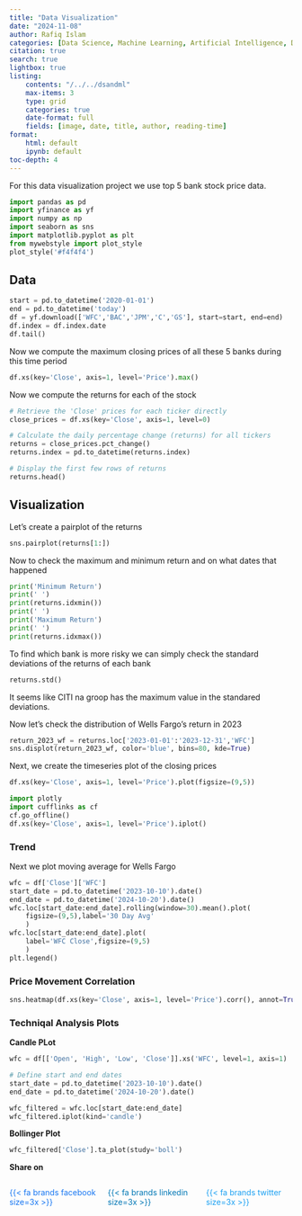 ```yaml
---
title: "Data Visualization"
date: "2024-11-08"
author: Rafiq Islam
categories: [Data Science, Machine Learning, Artificial Intelligence, Data Engineering]
citation: true
search: true
lightbox: true
listing: 
    contents: "/../../dsandml"
    max-items: 3
    type: grid
    categories: true
    date-format: full
    fields: [image, date, title, author, reading-time]  
format: 
    html: default
    ipynb: default
toc-depth: 4
---  
```


For this data visualization project we use top 5 bank stock price data.  

```python
import pandas as pd
import yfinance as yf
import numpy as np
import seaborn as sns
import matplotlib.pyplot as plt
from mywebstyle import plot_style
plot_style('#f4f4f4')
```  

## Data  

```python
start = pd.to_datetime('2020-01-01')
end = pd.to_datetime('today')
df = yf.download(['WFC','BAC','JPM','C','GS'], start=start, end=end)
df.index = df.index.date
df.tail()
```  

Now we compute the maximum closing prices of all these 5 banks during this time period  

```python
df.xs(key='Close', axis=1, level='Price').max()
```  

Now we compute the returns for each of the stock 

```python
# Retrieve the 'Close' prices for each ticker directly
close_prices = df.xs(key='Close', axis=1, level=0)

# Calculate the daily percentage change (returns) for all tickers
returns = close_prices.pct_change()
returns.index = pd.to_datetime(returns.index)

# Display the first few rows of returns
returns.head()

```  

## Visualization  

Let's create a pairplot of the returns  

```python
sns.pairplot(returns[1:])
```  

Now to check the maximum and minimum return and on what dates that happened  

```python
print('Minimum Return')
print(' ')
print(returns.idxmin())
print(' ')
print('Maximum Return')
print(' ')
print(returns.idxmax())
```    

To find which bank is more risky we can simply check the standard deviations of the returns of each bank  

```python
returns.std()
```  

It seems like CITI na groop has the maximum value in the standared deviations. 


Now let's check the distribution of Wells Fargo's return in 2023  

```python
return_2023_wf = returns.loc['2023-01-01':'2023-12-31','WFC']
sns.displot(return_2023_wf, color='blue', bins=80, kde=True)
```  

Next, we create the timeseries plot of the closing prices  

```python
df.xs(key='Close', axis=1, level='Price').plot(figsize=(9,5))
```

```python
import plotly
import cufflinks as cf
cf.go_offline()
df.xs(key='Close', axis=1, level='Price').iplot()
```

### Trend  

Next we plot moving average for Wells Fargo  

```python
wfc = df['Close']['WFC']
start_date = pd.to_datetime('2023-10-10').date()
end_date = pd.to_datetime('2024-10-20').date()
wfc.loc[start_date:end_date].rolling(window=30).mean().plot(
    figsize=(9,5),label='30 Day Avg'
    )
wfc.loc[start_date:end_date].plot(
    label='WFC Close',figsize=(9,5)
    )
plt.legend()
```  

### Price Movement Correlation  

```python
sns.heatmap(df.xs(key='Close', axis=1, level='Price').corr(), annot=True)
```  

### Techniqal Analysis Plots  

**Candle PLot**  
```python
wfc = df[['Open', 'High', 'Low', 'Close']].xs('WFC', level=1, axis=1)

# Define start and end dates
start_date = pd.to_datetime('2023-10-10').date()
end_date = pd.to_datetime('2024-10-20').date()

wfc_filtered = wfc.loc[start_date:end_date]
wfc_filtered.iplot(kind='candle')

```  

**Bollinger Plot**  

```python
wfc_filtered['Close'].ta_plot(study='boll')
```

**Share on**  

::::{.columns}
:::{.column width="33%"}
<a href="https://www.facebook.com/sharer.php?u=https://mrislambd.github.io/dsandml/dataviz/" target="_blank" style="color:#1877F2; text-decoration: none;">
 
{{< fa brands facebook size=3x >}}
</a>
 
:::
 
:::{.column width="33%"}
<a href="https://www.linkedin.com/sharing/share-offsite/?url=https://mrislambd.github.io/dsandml/dataviz/" target="_blank" style="color:#0077B5; text-decoration: none;">
 
{{< fa brands linkedin size=3x >}}
</a>
 
:::
 
:::{.column width="33%"}
<a href="https://www.twitter.com/intent/tweet?url=https://mrislambd.github.io/dsandml/dataviz/" target="_blank" style="color:#1DA1F2; text-decoration: none;">
 
{{< fa brands twitter size=3x >}}
</a>
 
:::
::::
 
<script src="https://giscus.app/client.js"
        data-repo="mrislambd/mrislambd.github.io" 
        data-repo-id="R_kgDOMV8crA"
        data-category="Announcements"
        data-category-id="DIC_kwDOMV8crM4CjbQW"
        data-mapping="pathname"
        data-strict="0"
        data-reactions-enabled="1"
        data-emit-metadata="0"
        data-input-position="bottom"
        data-theme="light"
        data-lang="en"
        crossorigin="anonymous"
        async>
</script>
 
<div id="fb-root"></div>
<script async defer crossorigin="anonymous"
 src="https://connect.facebook.net/en_US/sdk.js#xfbml=1&version=v20.0"></script>
<div class="fb-comments" data-href="https://mrislambd.github.io/dsandml/dataviz/" data-width="750" data-numposts="5"></div>
